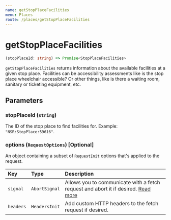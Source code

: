 ```yaml
---
name: getStopPlaceFacilities
menu: Places
route: /places/getStopPlaceFacilities
---
```


# getStopPlaceFacilities

```typescript
(stopPlaceId: string) => Promise<StopPlaceFacilities>
```

`getStopPlaceFacilities` returns information about the available facilities at a given stop place.
Facilities can be accessibility assessments like is the stop place wheelchair accessible? Or other things, like is there a waiting room, sanitary or ticketing equipment, etc.

## Parameters

### stopPlaceId (`string`)

The ID of the stop place to find facilities for. Example: `"NSR:StopPlace:59616"`.

### options (`RequestOptions`) [Optional]

An object containing a subset of `RequestInit` options that's applied to the request.

| Key      | Type          | Description                                                                                                                                       |
| :------- | :------------ | :------------------------------------------------------------------------------------------------------------------------------------------------ |
| `signal` | `AbortSignal` | Allows you to communicate with a fetch request and abort it if desired. [Read more](https://developer.mozilla.org/en-US/docs/Web/API/AbortSignal) |
| `headers`| `HeadersInit` | Add custom HTTP headers to the fetch request if desired.                                                                                          |

